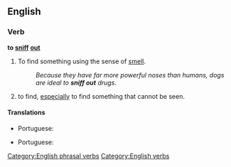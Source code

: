==English==

===Verb===
'''to [[sniff]] [[out]]'''

# To find something using the sense of [[smell]].
#: ''Because they have far more powerful noses than humans, dogs are ideal to '''sniff out''' drugs.''
# {{idiom}} to find, [[especially]] to find something that cannot be seen.

====Translations====
{{trans-top|find something using smell}}
* Portuguese: {{t-|pt|farejar}}
{{trans-mid}}
{{trans-bottom}}

{{trans-top|find}}
* Portuguese: {{t-|pt|farejar}}
{{trans-mid}}
{{trans-bottom}}

[[Category:English phrasal verbs]]
[[Category:English verbs]]